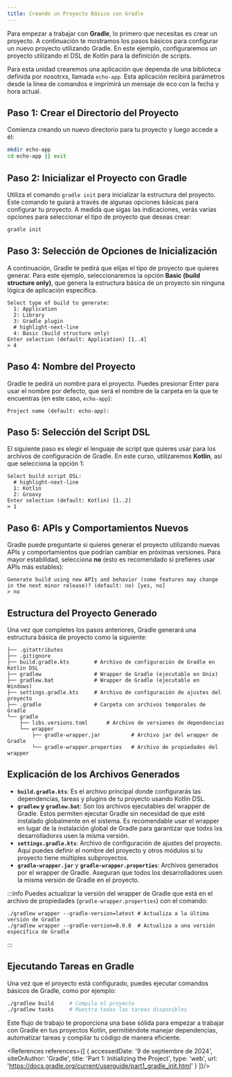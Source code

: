 ```yaml
---
title: Creando un Proyecto Básico con Gradle
---
```



<ReadingTime/>

Para empezar a trabajar con **Gradle**, lo primero que necesitas es crear un proyecto. A continuación te mostramos los pasos básicos para configurar un nuevo proyecto utilizando Gradle. En este ejemplo, configuraremos un proyecto utilizando el DSL de Kotlin para la definición de scripts.

Para esta unidad crearemos una aplicación que dependa de una biblioteca definida por nosotrxs, llamada `echo-app`. Esta aplicación recibirá parámetros desde la línea de comandos e imprimirá un mensaje de eco con la fecha y hora actual.

## Paso 1: Crear el Directorio del Proyecto

Comienza creando un nuevo directorio para tu proyecto y luego accede a él:

```bash
mkdir echo-app
cd echo-app || exit
```

## Paso 2: Inicializar el Proyecto con Gradle

Utiliza el comando `gradle init` para inicializar la estructura del proyecto. Este comando te guiará a través de algunas opciones básicas para configurar tu proyecto. A medida que sigas las indicaciones, verás varias opciones para seleccionar el tipo de proyecto que deseas crear:

```bash
gradle init
```

## Paso 3: Selección de Opciones de Inicialización

A continuación, Gradle te pedirá que elijas el tipo de proyecto que quieres generar. Para este ejemplo, seleccionaremos la opción **Basic (build structure only)**, que genera la estructura básica de un proyecto sin ninguna lógica de aplicación específica.

```text
Select type of build to generate:
  1: Application
  2: Library
  3: Gradle plugin
  # highlight-next-line
  4: Basic (build structure only)
Enter selection (default: Application) [1..4]
> 4
```

## Paso 4: Nombre del Proyecto

Gradle te pedirá un nombre para el proyecto. Puedes presionar Enter para usar el nombre por defecto, que será el nombre de la carpeta en la que te encuentras (en este caso, `echo-app`):

```text
Project name (default: echo-app):
```

## Paso 5: Selección del Script DSL

El siguiente paso es elegir el lenguaje de script que quieres usar para los archivos de configuración de Gradle. En este curso, utilizaremos **Kotlin**, así que selecciona la opción 1:

```text
Select build script DSL:
  # highlight-next-line
  1: Kotlin
  2: Groovy
Enter selection (default: Kotlin) [1..2]
> 1
```

## Paso 6: APIs y Comportamientos Nuevos

Gradle puede preguntarte si quieres generar el proyecto utilizando nuevas APIs y comportamientos que podrían cambiar en próximas versiones. Para mayor estabilidad, selecciona **no** (esto es recomendado si prefieres usar APIs más estables):

```
Generate build using new APIs and behavior (some features may change in the next minor release)? (default: no) [yes, no]
> no
```

## Estructura del Proyecto Generado

Una vez que completes los pasos anteriores, Gradle generará una estructura básica de proyecto como la siguiente:

```text title="./echo-app/"
├── .gitattributes
├── .gitignore
├── build.gradle.kts        # Archivo de configuración de Gradle en Kotlin DSL
├── gradlew                 # Wrapper de Gradle (ejecutable en Unix)
├── gradlew.bat             # Wrapper de Gradle (ejecutable en Windows)
├── settings.gradle.kts     # Archivo de configuración de ajustes del proyecto
├── .gradle                 # Carpeta con archivos temporales de Gradle
└── gradle
    ├── libs.versions.toml      # Archivo de versiones de dependencias
    └── wrapper
        ├── gradle-wrapper.jar          # Archivo jar del wrapper de Gradle
        └── gradle-wrapper.properties   # Archivo de propiedades del wrapper
```

## Explicación de los Archivos Generados

- **`build.gradle.kts`**: Es el archivo principal donde configurarás las dependencias, tareas y plugins de tu proyecto usando Kotlin DSL.
- **`gradlew` y `gradlew.bat`**: Son los archivos ejecutables del wrapper de Gradle. Estos permiten ejecutar Gradle sin necesidad de que esté instalado globalmente en el sistema. Es recomendable usar el wrapper en lugar de la instalación global de Gradle para garantizar que todxs lxs desarrolladorxs usen la misma versión.
- **`settings.gradle.kts`**: Archivo de configuración de ajustes del proyecto. Aquí puedes definir el nombre del proyecto y otros módulos si tu proyecto tiene múltiples subproyectos.
- **`gradle-wrapper.jar`** y **`gradle-wrapper.properties`**: Archivos generados por el wrapper de Gradle. Aseguran que todos los desarrolladores usen la misma versión de Gradle en el proyecto.

:::info
Puedes actualizar la versión del wrapper de Gradle que está en el archivo de propiedades (`gradle-wrapper.properties`) con el comando:

```text
./gradlew wrapper --gradle-version=latest # Actualiza a la última versión de Gradle
./gradlew wrapper --gradle-version=8.9.0  # Actualiza a una versión específica de Gradle
```
:::

## Ejecutando Tareas en Gradle

Una vez que el proyecto está configurado, puedes ejecutar comandos básicos de Gradle, como por ejemplo:

```bash
./gradlew build     # Compila el proyecto
./gradlew tasks     # Muestra todas las tareas disponibles
```

Este flujo de trabajo te proporciona una base sólida para empezar a trabajar con Gradle en tus proyectos Kotlin, permitiéndote manejar dependencias, automatizar tareas y compilar tu código de manera eficiente.

<References references={[
    {
        accessedDate: '9 de septiembre de 2024',
        siteOrAuthor: 'Gradle',
        title: 'Part 1: Initializing the Project',
        type: 'web',
        url: 'https://docs.gradle.org/current/userguide/part1_gradle_init.html'
    }
]}/>

